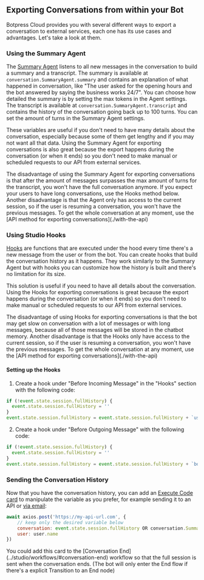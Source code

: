 
## Exporting Conversations from within your Bot

Botpress Cloud provides you with several different ways to export a conversation to external services, each one has its use cases and advantages. Let's take a look at them.

### Using the Summary Agent

The [Summary Agent](../../studio/agents/#summary-agent) listens to all new messages in the conversation to build a summary and a transcript.
The summary is available at `conversation.SummaryAgent.summary` and contains an explanation of what happened in conversation, like "The user asked for the opening hours and the bot answered by saying the business works 24/7". You can choose how detailed the summary is by setting the max tokens in the Agent settings.
The transcript is available at `conversation.SummaryAgent.transcript` and contains the history of the conversation going back up to 100 turns. You can set the amount of turns in the Summary Agent settings.

These variables are useful if you don't need to have many details about the conversation, especially because some of them get lengthy and if you may not want all that data. Using the Summary Agent for exporting conversations is also great because the export happens during the conversation (or when it ends) so you don't need to make manual or scheduled requests to our API from external services.

<Callout type="info">
  The disadvantage of using the Summary Agent for exporting conversations is that after the amount of messages surpasses
  the max amount of turns for the transcript, you won't have the full conversation anymore. If you expect your users to
  have long conversations, use the Hooks method below. Another disadvantage is that the Agent only has access to the
  current session, so if the user is resuming a conversation, you won't have the previous messages. To get the whole
  conversation at any moment, use the [API method for exporting conversations](./with-the-api)
</Callout>

### Using Studio Hooks

[Hooks](../../studio/hooks) are functions that are executed under the hood every time there's a new message from the user or from the bot. You can create hooks that build the conversation history as it happens. They work similarly to the Summary Agent but with hooks you can customize how the history is built and there's no limitation for its size.

This solution is useful if you need to have all details about the conversation. Using the Hooks for exporting conversations is great because the export happens during the conversation (or when it ends) so you don't need to make manual or scheduled requests to our API from external services.

<Callout type="info">
  The disadvantage of using Hooks for exporting conversations is that the bot may get slow on conversation with a lot of
  messages or with long messages, because all of those messages will be stored in the chatbot memory. Another
  disadvantage is that the Hooks only have access to the current session, so if the user is resuming a conversation, you
  won't have the previous messages. To get the whole conversation at any moment, use the [API method for exporting
  conversations](./with-the-api)
</Callout>

#### Setting up the Hooks

1. Create a hook under "Before Incoming Message" in the "Hooks" section with the following code:

```js
if (!event.state.session.fullHistory) {
  event.state.session.fullHistory = ''
}
event.state.session.fullHistory = event.state.session.fullHistory + `user:  ${event.payload.text}` + '\n'
```

2. Create a hook under "Before Outgoing Message" with the following code:

```js
if (!event.state.session.fullHistory) {
  event.state.session.fullHistory = ''
}
event.state.session.fullHistory = event.state.session.fullHistory + `bot: ${outgoingEvent.payload.text}` + '\n'
```

### Sending the Conversation History

Now that you have the conversation history, you can add an [Execute Code card](../toolbox/execute-code) to manipulate the variable as you prefer, for example sending it to an API or [via email](../../getting-sarted/tips-and-tricks/#send-emails-using-sendgrid-api):

```js
await axios.post('https://my-api-url.com', {
	// keep only the desired variable below
	conversation: event.state.session.fullHistory OR conversation.SummaryAgent.summary OR conversation.SummaryAgent.transcript
	user: user.name
})
```

<Callout type="info">
  You could add this card to the [Conversation End](../studio/workflows/#conversation-end) workflow so that the full
  session is sent when the conversation ends. (The bot will only enter the End flow if there's a explicit Transition to
  an End node)
</Callout>
